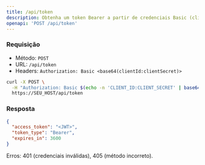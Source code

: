 ```yaml
---
title: /api/token
description: Obtenha um token Bearer a partir de credenciais Basic (clientId:clientSecret).
openapi: 'POST /api/token'
---
```


### Requisição
- Método: `POST`
- URL: `/api/token`
- Headers: `Authorization: Basic <base64(clientId:clientSecret)>`

```bash
curl -X POST \
  -H "Authorization: Basic $(echo -n 'CLIENT_ID:CLIENT_SECRET' | base64)" \
  https://SEU_HOST/api/token
```

### Resposta
```json
{
  "access_token": "<JWT>",
  "token_type": "Bearer",
  "expires_in": 3600
}
```

Erros: 401 (credenciais inválidas), 405 (método incorreto).
